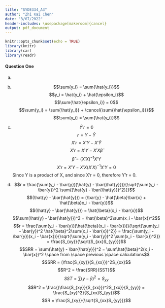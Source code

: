 ```yaml
---
title: "SYDE334_A3"
author: "Zhi Kai Chen"
date: "3/07/2022"
header-includes: \usepackage[makeroom]{cancel}
output: pdf_document
---
```


```r
knitr::opts_chunk$set(echo = TRUE)
library(knitr)
library(car)
library(readr)

```

#### Question One

a) 


b)
$$\sum{y_i} = \sum{\hat{y_i}}$$
$$y_i = \hat{y_i} + \hat{\epsilon_i}$$
$$\sum{\hat{\epsilon_i}} = 0$$
$$\sum{y_i} = \sum{\hat{y_i}} + \cancel{\sum{\hat{\epsilon_i}}}$$
$$\sum{y_i} = \sum{\hat{y_i}}$$
c)
$$\hat{Y}'r = 0$$
$$r = Y - \hat{Y}$$
$$X'r = X'Y-X'\hat{Y}$$
$$X'r = X'Y - X'X\hat{\beta}$$
$$\hat{\beta} = (X'X)^{-1}X'Y$$
$$X'r = X'Y - X'X(X'X)^{-1}X'Y = 0$$
Since Y is a product of X, and since X'r = 0, therefore Y'r = 0.


d)
$$r = \frac{\sum(y_i - \bar{y})(\hat{y} - \bar{\hat{y}})}{\sqrt{\sum(y_i - \bar{y})^2 \sum{(\hat{y} - \bar{\hat{y}})^2}}}$$
$$(\hat{y} - \bar{\hat{y}}) = (\bar{y} - \hat{\beta}\bar{x} + \hat{\beta}x_i - \bar{y})$$
$$(\hat{y} - \bar{\hat{y}}) = \hat{\beta}(x_i - \bar{x})$$
$$\sum(\hat{y} - \bar{\hat{y}})^2 = \hat{\beta}^2\sum(x_i - \bar{x})^2$$
$$r = \frac{\sum(y_i - \bar{y})(\hat{\beta}(x_i - \bar{x}))}{\sqrt{\sum(y_i - \bar{y})^2 \hat{\beta}^2\sum(x_i - \bar{x})^2}} = \frac{\sum(y_i - \bar{y})(x_i - \bar{x})}{\sqrt{\sum(y_i - \bar{y})^2 \sum(x_i - \bar{x})^2}} = \frac{S_{xy}}{\sqrt{S_{xx}S_{yy}}}$$
$$SRR = \sum(\hat{y} - \bar{\hat{y}})^2 = \sum\hat{\beta}^2(x_i - \bar{x})^2 \space from \space previous \space calculations$$
$$SRR = (\frac{S_{xy}}{S_{xx}})^2S_{xx}$$
$$R^2 = \frac{SRR}{SST}$$
$$SST = \sum(y- \bar{y})^2 = S_{yy}$$
$$R^2 = \frac{(\frac{S_{xy}}{S_{xx}})^2S_{xx}}{S_{yy}} = \frac{S_{xy}^2}{S_{xx}S_{yy}}$$
$$R = \frac{S_{xy}}{\sqrt{S_{xx}S_{yy}}}$$





